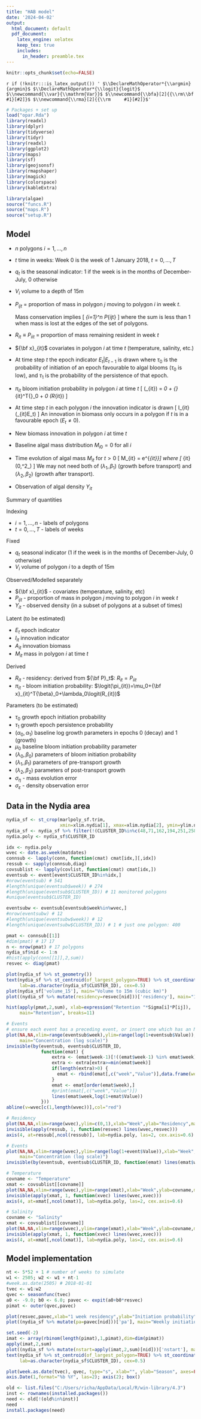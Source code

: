 ```yaml
---
title: "HAB model"
date: '2024-04-02'
output:
  html_document: default
  pdf_document: 
    latex_engine: xelatex
    keep_tex: true
    includes:
      in_header: preamble.tex
---
```


```r
knitr::opts_chunk$set(echo=FALSE)
```

<!--- For HTML Only --- Equivalent code for .pdf must be included in preamble.tex -->
`r if (!knitr:::is_latex_output()) '
$\\DeclareMathOperator*{\\argmin}{argmin}$
$\\DeclareMathOperator*{\\logit}{logit}$
$\\newcommand{\\var}{\\mathrm{Var}}$
$\\newcommand{\\bfa}[2]{{\\rm\\bf #1}[#2]}$
$\\newcommand{\\rma}[2]{{\\rm     #1}[#2]}$'`

```r
# Packages + set up
load("opar.Rda")
library(readxl)
library(dplyr)
library(tidyverse)
library(tidyr)
library(readxl)
library(ggplot2)
library(maps)
library(sf)
library(geojsonsf)
library(rmapshaper)
library(magick)
library(colorspace)
library(kableExtra)

library(algae)
source("funcs.R")
source("maps.R")
source("setup.R")
```

## Model

 * $n$ polygons $i=1,\ldots,n$
 * $t$ time in weeks: Week 0 is the week of 1 January 2018, $t=0,\ldots,T$
 * $q_t$ is the seasonal indicator: 1 if the week is in the months of December-July, 0 otherwise
 * $V_i$ volume to a depth of 15m
 * $P_{ijt}$ = proportion of mass in polygon $j$ moving to polygon $i$ in week $t$. 
   
   Mass conservation implies
   \[ 
     \sum_{i=1}^n P_{ijt}\leq 1 \qquad\text{for all $j,t$}
   \]
   where the sum is less than 1 when mass is lost at the edges of the set of
   polygons.
 * $R_{it} \equiv P_{iit}$ = proportion of mass remaining resident in week $t$
 * ${\bf x}_{it}$ covariates in polygon $i$ at time $t$ (temperature, salinity, etc.)
 
 * At time step $t$ the epoch indicator $E_t|E_{t-1}$ is drawn
   \begin{eqnarray*}
      E_0           &\sim& \text{Bernoulli}(\mbox{$\frac12$})\\
      E_t|E_{t-1}=0 &\sim& \text{Bernoulli}(\tau_0 q_t)\qquad\text{for $t>0$}\\
      E_t|E_{t-1}=1 &\sim& \text{Bernoulli}(\tau_1 q_t)
   \end{eqnarray*}
   where $\tau_0$ is the probability of initiation of an epoch favourable to algal blooms 
   ($\tau_0$ is low), and $\tau_1$ is the probability of the persistence of that epoch.
   
 * $\pi_{it}$ bloom initiation probability in polygon $i$ at time $t$
   \[
      \logit(\pi_{it}) = \mu_0 + {\bf x}_{it}^T{\beta}_0 + \lambda_0 \logit(R_{it})
   \]

 * At time step $t$ in each polygon $i$ the innovation indicator is drawn
   \[
      I_{it} \sim \text{Bernoulli}(\pi_{it}E_t)
   \]
   An innovation in biomass only occurs in a polygon if $t$ is in a favourable epoch ($E_t\neq 0$).
   
 * New biomass innovation in polygon $i$ at time $t$
   \begin{eqnarray*}
      A_{it} | I_{it}=0 &\sim& \delta_0\\
      A_{it} | I_{it}=1 &\sim& \text{Gamma}(a,b)
   \end{eqnarray*}
 * Baseline algal mass distribution $M_{i0}=0$ for all $i$
 * Time evolution of algal mass $M_{it}$ for $t>0$
   \[
      M_{it} = e^{\eta_{it}}\left[
               A_{it} + e^{\alpha_{E_t} + {\bf x}_{it}^T{\beta}_2 + \lambda_2 \logit R_{it}}
                        \sum_{j=1}^n P_{ijt} 
                                     e^{{\bf x}_{jt}^T{\beta}_1 + \lambda_1 \logit R_{jt}}
                                     X_{j,t-1}
               \right]
   \]
   where
   \[
      \eta_{it} \sim \text{Normal}(0,\sigma^2_\eta)
   \]
   We may not need both of $({\lambda_1,\beta}_1)$ (growth before transport) and
   $(\lambda_2,{\beta}_2)$ (growth after transport).
   
 * Observation of algal density $Y_{it}$
   \begin{eqnarray*}
     Y_{it} | M_{it} = 0 &\sim& \delta_0\\
     \log Y_{it} | M_{it}>0, \sigma_\varepsilon^2 &\sim& \text{Normal}(\log M_{it}, \sigma_\varepsilon^2)
   \end{eqnarray*}


Summary of quantities

Indexing

* $i=1,\ldots,n$ - labels of polygons
* $t=0,\ldots,T$ - labels of weeks

Fixed

* $q_t$ seasonal indicator (1 if the week is in the months of December-July, 0 otherwise)
* $V_i$ volume of polygon $i$ to a depth of 15m

Observed/Modelled separately

* ${\bf x}_{it}$ - covariates (temperature, salinity, etc)
* $P_{ijt}$ - proportion of mass in polygon $j$ moving to polygon $i$ in week $t$
* $Y_{it}$ - observed density (in a subset of polygons at a subset of times)

Latent (to be estimated)

* $E_t$ epoch indicator
* $I_{it}$ innovation indicator
* $A_{it}$ innovation biomass
* $M_{it}$ mass in polygon $i$ at time $t$

Derived

* $R_{it}$ - residency: derived from ${\bf P}_t$: $R_{it} = P_{iit}$
* $\pi_{it}$ - bloom initiation probability: $\logit(\pi_{it})=\mu_0+{\bf x}_{it}^T{\beta}_0+\lambda_0\logit(R_{it})$

Parameters (to be estimated)

* $\tau_0$ growth epoch initiation probability
* $\tau_1$ growth epoch persistence probability
* $(\alpha_0, \alpha_1)$ baseline log growth parameters in epochs 0 (decay) and 1 (growth)
* $\mu_0$ baseline bloom initiation probability parameter
* $(\lambda_0,\beta_0)$ parameters of bloom initiation probability
* $(\lambda_1,\beta_1)$ parameters of pre-transport growth
* $(\lambda_2,\beta_2)$ parameters of post-transport growth
* $\sigma_\eta$ - mass evolution error
* $\sigma_\varepsilon$ - density observation error

## Data in the Nydia area

```r
nydia_sf <- st_crop(marlpoly_sf.trim, 
                    xmin=xlim.nydia[1], xmax=xlim.nydia[2], ymin=ylim.nydia[1], ymax=ylim.nydia[2])
nydia_sf <- nydia_sf %>% filter(!(CLUSTER_ID%in%c(48,71,162,194,251,258,293,406)))
nydia.poly <- nydia_sf$CLUSTER_ID

idx <- nydia.poly
wvec <- date.as.week(matdates)
connsub <- lapply(conn, function(cmat) cmat[idx,][,idx])
ressub <- sapply(connsub,diag)
covsublist <- lapply(covlist, function(cmat) cmat[idx,])
eventsub <- event[event$CLUSTER_ID%in%idx,]
#nrow(eventsub) # 541
#length(unique(eventsub$week)) # 274
#length(unique(eventsub$CLUSTER_ID)) # 11 monitored polygons
#unique(eventsub$CLUSTER_ID)

eventsubw <- eventsub[eventsub$week%in%wvec,]
#nrow(eventsubw) # 12
#length(unique(eventsubw$week)) # 12
#length(unique(eventsubw$CLUSTER_ID)) # 1 # just one polygon: 400

pmat <- connsub[[1]]
#dim(pmat) # 17 17
n <- nrow(pmat) # 17 polygons
nydia_sf$nid <- 1:n
#hist(apply(conn[[1]],2,sum))
resvec <- diag(pmat)
```

```r
plot(nydia_sf %>% st_geometry())
text(nydia_sf %>% st_centroid(of_largest_polygon=TRUE) %>% st_coordinates(), 
     lab=as.character(nydia_sf$CLUSTER_ID), cex=0.5)
plot(nydia_sf['volume_15'], main="Volume to 15m (cubic km)")
plot((nydia_sf %>% mutate(residency=resvec[nid]))['residency'], main="1 week water residency")
```


```r
hist(apply(pmat,2,sum), xlab=expression("Retention "*Sigma[i]*P[ij]),
     main="Retention", breaks=11)
```

```r
# Events
# ensure each event has a preceding event, or insert one which has an NA value
plot(NA,NA,xlim=range(eventsub$week),ylim=range(log(1+eventsub$Value)),xlab="Week",ylab="log(1+Value)",
     main="Concentration (log scale)")
invisible(by(eventsub, eventsub$CLUSTER_ID, 
             function(emat) {
                 extra <- (emat$week-1)[!((emat$week-1) %in% emat$week)]
                 extra <- extra[extra>=min(emat$week)]
                 if(length(extra)>0) {
                   emat <- rbind(emat[,c("week","Value")],data.frame(week=extra,Value=NA))
                 } 
                 emat <- emat[order(emat$week),]
                 #print(emat[,c("week","Value")])
                 lines(emat$week,log(1+emat$Value))
             }))
abline(v=wvec[c(1,length(wvec))],col="red")
```

```r
# Residency
plot(NA,NA,xlim=range(wvec),ylim=c(0,1),xlab="Week",ylab="Residency",main="Residency over time")
invisible(apply(ressub, 1, function(resvec) lines(wvec,resvec)))
axis(4, at=ressub[,ncol(ressub)], lab=nydia.poly, las=2, cex.axis=0.6)

# Events
plot(NA,NA,xlim=range(wvec),ylim=range(log(1+event$Value)),xlab="Week",ylab="log(1+Value)",
     main="Concentration (log scale)")
invisible(by(eventsub, eventsub$CLUSTER_ID, function(emat) lines(emat$week,log(1+emat$Value))))

# Temperature
covname <- "Temperature"
xmat <- covsublist[[covname]]
plot(NA,NA,xlim=range(wvec),ylim=range(xmat),xlab="Week",ylab=covname,main=paste(covname,"over time"))
invisible(apply(xmat, 1, function(xvec) lines(wvec,xvec)))
axis(4, at=xmat[,ncol(xmat)], lab=nydia.poly, las=2, cex.axis=0.6)

# Salinity
covname <- "Salinity"
xmat <- covsublist[[covname]]
plot(NA,NA,xlim=range(wvec),ylim=range(xmat),xlab="Week",ylab=covname,main=paste(covname,"over time"))
invisible(apply(xmat, 1, function(xvec) lines(wvec,xvec)))
axis(4, at=xmat[,ncol(xmat)], lab=nydia.poly, las=2, cex.axis=0.6)
```

## Model implementation

```r
nt <- 5*52 + 1 # number of weeks to simulate
w1 <- 2505; w2 <- w1 + nt-1
#week.as.date(2505) # 2018-01-01
tvec <- w1:w2
qvec <- seasonfunc(tvec)
a0 <- -9.0; b0 <- 6.0; pavec <- expit(a0+b0*resvec)
pimat <- outer(qvec,pavec)
```

```r
plot(resvec,pavec,xlab="1 week residency",ylab="Initiation probability")
plot((nydia_sf %>% mutate(pa=pavec[nid]))['pa'], main="Weekly initiation probability")
```

```r
set.seed(-2)
imat <- array(rbinom(length(pimat),1,pimat),dim=dim(pimat))
apply(imat,2,sum)
plot((nydia_sf %>% mutate(nstart=apply(imat,2,sum)[nid]))['nstart'], main="Number of occurrences")
text(nydia_sf %>% st_centroid(of_largest_polygon=TRUE) %>% st_coordinates(), 
     lab=as.character(nydia_sf$CLUSTER_ID), cex=0.5)
```


```r
plot(week.as.date(tvec), qvec, type="s", xlab="", ylab="Season", axes=FALSE)
axis.Date(1,format="%b %Y", las=2); axis(2); box()
```

```r
old <- list.files("C:/Users/richa/AppData/Local/R/win-library/4.3")
inst <- rownames(installed.packages())
need <- old[!(old%in%inst)]
need
install.packages(need)
```






